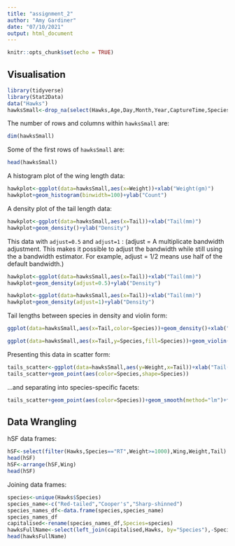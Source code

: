 ```yaml
---
title: "assignment_2"
author: "Amy Gardiner"
date: "07/10/2021"
output: html_document
---
```


```r
knitr::opts_chunk$set(echo = TRUE)
```

## Visualisation
```r
library(tidyverse)
library(Stat2Data)
data("Hawks")
hawksSmall<-drop_na(select(Hawks,Age,Day,Month,Year,CaptureTime,Species,Wing,Weight,Tail))
```

The number of rows and columns within `hawksSmall` are:
```r
dim(hawksSmall)
```

Some of the first rows of `hawksSmall` are:
```r
head(hawksSmall)
```

A histogram plot of the wing length data:


```r
hawkplot<-ggplot(data=hawksSmall,aes(x=Weight))+xlab("Weight(gm)")
hawkplot+geom_histogram(binwidth=100)+ylab("Count")
```

A density plot of the tail length data:

```r
hawkplot<-ggplot(data=hawksSmall,aes(x=Tail))+xlab("Tail(mm)")
hawkplot+geom_density()+ylab("Density")
```

This data with `adjust=0.5` and `adjust=1` :
(adjust = A multiplicate bandwidth adjustment. This makes it possible to adjust the bandwidth while still using the a bandwidth estimator. For example, adjust = 1/2 means use half of the default bandwidth.)

```r
hawkplot<-ggplot(data=hawksSmall,aes(x=Tail))+xlab("Tail(mm)")
hawkplot+geom_density(adjust=0.5)+ylab("Density")

hawkplot<-ggplot(data=hawksSmall,aes(x=Tail))+xlab("Tail(mm)")
hawkplot+geom_density(adjust=1)+ylab("Density")
```

Tail lengths between species in density and violin form:

```r
ggplot(data=hawksSmall,aes(x=Tail,color=Species))+geom_density()+xlab("Tail(mm)")+ylab("Density")

ggplot(data=hawksSmall,aes(x=Tail,y=Species,fill=Species))+geom_violin()+xlab("Tail(mm)")
```

Presenting this data in scatter form:

```r
tails_scatter<-ggplot(data=hawksSmall,aes(y=Weight,x=Tail))+xlab("Tail(mm)")+ylab("Weight(gm)")
tails_scatter+geom_point(aes(color=Species,shape=Species))
```

...and separating into species-specific facets:

```r
tails_scatter+geom_point(aes(color=Species))+geom_smooth(method="lm")+facet_wrap(~Species)
```

## Data Wrangling

hSF data frames:


```r
hSF<-select(filter(Hawks,Species=="RT",Weight>=1000),Wing,Weight,Tail)
head(hSF)
hSF<-arrange(hSF,Wing)
head(hSF)
```

Joining data frames:

```r
species<-unique(Hawks$Species)
species_name<-c("Red-tailed","Cooper's","Sharp-shinned")
species_names_df<-data.frame(species,species_name)
species_names_df
capitalised<-rename(species_names_df,Species=species)
hawksFullName<-select(left_join(capitalised,Hawks, by="Species"),-Species)
head(hawksFullName)
```